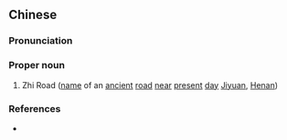 {{also|轵道}}
==Chinese==
{{zh-forms|s=轵道}}

===Pronunciation===
{{zh-pron
|m=Zhǐ Dào
|cat=pn
}}

===Proper noun===
{{zh-proper noun}}

# {{lb|zh|archaic}} Zhi Road ([[name]] of an [[ancient]] [[road]] [[near]] [[present]] [[day]] [[w:Jiyuan|Jiyuan]], [[Henan]])

===References===
* {{cite-book
|last=Luo
|first=Guanzhong
|authorlink=w:Luo Guanzhong
|coauthors=
|year=2006
|title=Annotated [[s:Romance of the Three Kingdoms/Chapter 14|Romance of the Three Kingdoms/Chapter 14]], page 176, note 1
|language=Mandarin
|publisher=
|location=
|isbn=957911305X
}}